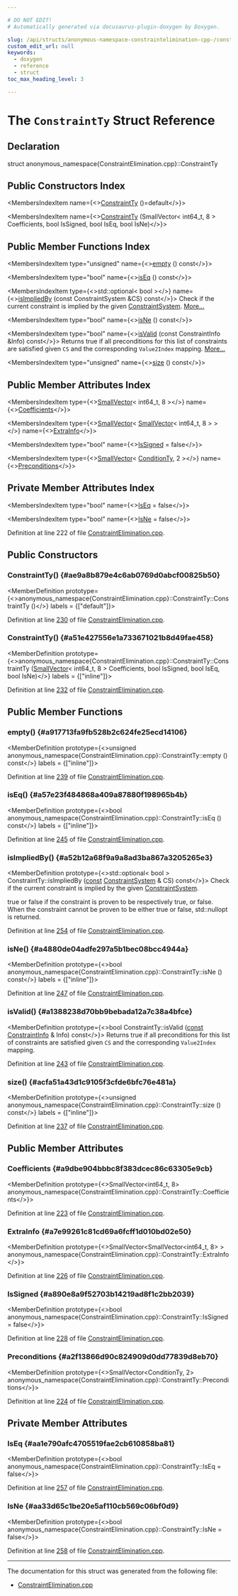 ```yaml
---

# DO NOT EDIT!
# Automatically generated via docusaurus-plugin-doxygen by Doxygen.

slug: /api/structs/anonymous-namespace-constraintelimination-cpp-/constraintty
custom_edit_url: null
keywords:
  - doxygen
  - reference
  - struct
toc_max_heading_level: 3

---
```





# The `ConstraintTy` Struct Reference

<DoxygenPage pluginConfig={pluginConfig}>



## Declaration

<CodeBlock>struct anonymous_namespace{ConstraintElimination.cpp}::ConstraintTy</CodeBlock>

## Public Constructors Index

<MembersIndex>

<MembersIndexItem
  name={<><a href="#ae9a8b879e4c6ab0769d0abcf00825b50">ConstraintTy</a> ()=default</>}>
</MembersIndexItem>

<MembersIndexItem
  name={<><a href="#a51e427556e1a733671021b8d49fae458">ConstraintTy</a> (SmallVector&lt; int64&#95;t, 8 &gt; Coefficients, bool IsSigned, bool IsEq, bool IsNe)</>}>
</MembersIndexItem>

</MembersIndex>

## Public Member Functions Index

<MembersIndex>

<MembersIndexItem
  type="unsigned"
  name={<><a href="#a917713fa9fb528b2c624fe25ecd14106">empty</a> () const</>}>
</MembersIndexItem>

<MembersIndexItem
  type="bool"
  name={<><a href="#a57e23f484868a409a87880f198965b4b">isEq</a> () const</>}>
</MembersIndexItem>

<MembersIndexItem
  type={<>std::optional&lt; bool &gt;</>}
  name={<><a href="#a52b12a68f9a9a8ad3ba867a3205265e3">isImpliedBy</a> (const ConstraintSystem &amp;CS) const</>}>
Check if the current constraint is implied by the given <a href="/docs/api/classes/llvm/constraintsystem">ConstraintSystem</a>. <a href="#a52b12a68f9a9a8ad3ba867a3205265e3">More...</a>
</MembersIndexItem>

<MembersIndexItem
  type="bool"
  name={<><a href="#a4880de04adfe297a5b1bec08bcc4944a">isNe</a> () const</>}>
</MembersIndexItem>

<MembersIndexItem
  type="bool"
  name={<><a href="#a1388238d70bb9bebada12a7c38a4bfce">isValid</a> (const ConstraintInfo &amp;Info) const</>}>
Returns true if all preconditions for this list of constraints are satisfied given <code>CS</code> and the corresponding <code>Value2Index</code> mapping. <a href="#a1388238d70bb9bebada12a7c38a4bfce">More...</a>
</MembersIndexItem>

<MembersIndexItem
  type="unsigned"
  name={<><a href="#acfa51a43d1c9105f3cfde6bfc76e481a">size</a> () const</>}>
</MembersIndexItem>

</MembersIndex>

## Public Member Attributes Index

<MembersIndex>

<MembersIndexItem
  type={<><a href="/docs/api/classes/llvm/smallvector">SmallVector</a>&lt; int64&#95;t, 8 &gt;</>}
  name={<><a href="#a9dbe904bbbc8f383dcec86c63305e9cb">Coefficients</a></>}>
</MembersIndexItem>

<MembersIndexItem
  type={<><a href="/docs/api/classes/llvm/smallvector">SmallVector</a>&lt; <a href="/docs/api/classes/llvm/smallvector">SmallVector</a>&lt; int64&#95;t, 8 &gt; &gt;</>}
  name={<><a href="#a7e99261c81cd69a6fcff1d010bd02e50">ExtraInfo</a></>}>
</MembersIndexItem>

<MembersIndexItem
  type="bool"
  name={<><a href="#a890e8a9f52703b14219ad8f1c2bb2039">IsSigned</a> = false</>}>
</MembersIndexItem>

<MembersIndexItem
  type={<><a href="/docs/api/classes/llvm/smallvector">SmallVector</a>&lt; <a href="/docs/api/structs/anonymous-namespace-constraintelimination-cpp-/conditionty">ConditionTy</a>, 2 &gt;</>}
  name={<><a href="#a2f13866d90c824909d0dd77839d8eb70">Preconditions</a></>}>
</MembersIndexItem>

</MembersIndex>

## Private Member Attributes Index

<MembersIndex>

<MembersIndexItem
  type="bool"
  name={<><a href="#aa1e790afc4705519fae2cb610858ba81">IsEq</a> = false</>}>
</MembersIndexItem>

<MembersIndexItem
  type="bool"
  name={<><a href="#aa33d65c1be20e5af110cb569c06bf0d9">IsNe</a> = false</>}>
</MembersIndexItem>

</MembersIndex>


Definition at line 222 of file <a href="/docs/api/files/lib/lib/transforms/lib/transforms/scalar/constraintelimination-cpp">ConstraintElimination.cpp</a>.

<SectionDefinition>

## Public Constructors

### ConstraintTy() {#ae9a8b879e4c6ab0769d0abcf00825b50}

<MemberDefinition
  prototype={<>anonymous&#95;namespace&#123;ConstraintElimination.cpp&#125;::ConstraintTy::ConstraintTy ()</>}
  labels = {["default"]}>

Definition at line <a href="/docs/api/files/lib/lib/transforms/lib/transforms/scalar/constraintelimination-cpp/#l00230">230</a> of file <a href="/docs/api/files/lib/lib/transforms/lib/transforms/scalar/constraintelimination-cpp">ConstraintElimination.cpp</a>.
</MemberDefinition>

### ConstraintTy() {#a51e427556e1a733671021b8d49fae458}

<MemberDefinition
  prototype={<>anonymous&#95;namespace&#123;ConstraintElimination.cpp&#125;::ConstraintTy::ConstraintTy (<a href="/docs/api/classes/llvm/smallvector">SmallVector</a>&lt; int64&#95;t, 8 &gt; Coefficients, bool IsSigned, bool IsEq, bool IsNe)</>}
  labels = {["inline"]}>

Definition at line <a href="/docs/api/files/lib/lib/transforms/lib/transforms/scalar/constraintelimination-cpp/#l00232">232</a> of file <a href="/docs/api/files/lib/lib/transforms/lib/transforms/scalar/constraintelimination-cpp">ConstraintElimination.cpp</a>.
</MemberDefinition>

</SectionDefinition>

<SectionDefinition>

## Public Member Functions

### empty() {#a917713fa9fb528b2c624fe25ecd14106}

<MemberDefinition
  prototype={<>unsigned anonymous&#95;namespace&#123;ConstraintElimination.cpp&#125;::ConstraintTy::empty () const</>}
  labels = {["inline"]}>

Definition at line <a href="/docs/api/files/lib/lib/transforms/lib/transforms/scalar/constraintelimination-cpp/#l00239">239</a> of file <a href="/docs/api/files/lib/lib/transforms/lib/transforms/scalar/constraintelimination-cpp">ConstraintElimination.cpp</a>.
</MemberDefinition>

### isEq() {#a57e23f484868a409a87880f198965b4b}

<MemberDefinition
  prototype={<>bool anonymous&#95;namespace&#123;ConstraintElimination.cpp&#125;::ConstraintTy::isEq () const</>}
  labels = {["inline"]}>

Definition at line <a href="/docs/api/files/lib/lib/transforms/lib/transforms/scalar/constraintelimination-cpp/#l00245">245</a> of file <a href="/docs/api/files/lib/lib/transforms/lib/transforms/scalar/constraintelimination-cpp">ConstraintElimination.cpp</a>.
</MemberDefinition>

### isImpliedBy() {#a52b12a68f9a9a8ad3ba867a3205265e3}

<MemberDefinition
  prototype={<>std::optional&lt; bool &gt; ConstraintTy::isImpliedBy (<a href="/docs/api/files/lib/lib/target/lib/target/aarch64/aarch64promoteconstant-cpp/#a90f8350fecae261c25be85d38b451bff">const</a> <a href="/docs/api/classes/llvm/constraintsystem">ConstraintSystem</a> &amp; CS) const</>}>
Check if the current constraint is implied by the given <a href="/docs/api/classes/llvm/constraintsystem">ConstraintSystem</a>.

<SectionUser title="Returns">
true or false if the constraint is proven to be respectively true, or false. When the constraint cannot be proven to be either true or false, std::nullopt is returned.
</SectionUser>

Definition at line <a href="/docs/api/files/lib/lib/transforms/lib/transforms/scalar/constraintelimination-cpp/#l00254">254</a> of file <a href="/docs/api/files/lib/lib/transforms/lib/transforms/scalar/constraintelimination-cpp">ConstraintElimination.cpp</a>.
</MemberDefinition>

### isNe() {#a4880de04adfe297a5b1bec08bcc4944a}

<MemberDefinition
  prototype={<>bool anonymous&#95;namespace&#123;ConstraintElimination.cpp&#125;::ConstraintTy::isNe () const</>}
  labels = {["inline"]}>

Definition at line <a href="/docs/api/files/lib/lib/transforms/lib/transforms/scalar/constraintelimination-cpp/#l00247">247</a> of file <a href="/docs/api/files/lib/lib/transforms/lib/transforms/scalar/constraintelimination-cpp">ConstraintElimination.cpp</a>.
</MemberDefinition>

### isValid() {#a1388238d70bb9bebada12a7c38a4bfce}

<MemberDefinition
  prototype={<>bool ConstraintTy::isValid (<a href="/docs/api/files/lib/lib/target/lib/target/aarch64/aarch64promoteconstant-cpp/#a90f8350fecae261c25be85d38b451bff">const</a> <a href="/docs/api/classes/anonymous-namespace-constraintelimination-cpp-/constraintinfo">ConstraintInfo</a> &amp; Info) const</>}>
Returns true if all preconditions for this list of constraints are satisfied given <code>CS</code> and the corresponding <code>Value2Index</code> mapping.

Definition at line <a href="/docs/api/files/lib/lib/transforms/lib/transforms/scalar/constraintelimination-cpp/#l00243">243</a> of file <a href="/docs/api/files/lib/lib/transforms/lib/transforms/scalar/constraintelimination-cpp">ConstraintElimination.cpp</a>.
</MemberDefinition>

### size() {#acfa51a43d1c9105f3cfde6bfc76e481a}

<MemberDefinition
  prototype={<>unsigned anonymous&#95;namespace&#123;ConstraintElimination.cpp&#125;::ConstraintTy::size () const</>}
  labels = {["inline"]}>

Definition at line <a href="/docs/api/files/lib/lib/transforms/lib/transforms/scalar/constraintelimination-cpp/#l00237">237</a> of file <a href="/docs/api/files/lib/lib/transforms/lib/transforms/scalar/constraintelimination-cpp">ConstraintElimination.cpp</a>.
</MemberDefinition>

</SectionDefinition>

<SectionDefinition>

## Public Member Attributes

### Coefficients {#a9dbe904bbbc8f383dcec86c63305e9cb}

<MemberDefinition
  prototype={<>SmallVector&lt;int64&#95;t, 8&gt; anonymous&#95;namespace&#123;ConstraintElimination.cpp&#125;::ConstraintTy::Coefficients</>}>

Definition at line <a href="/docs/api/files/lib/lib/transforms/lib/transforms/scalar/constraintelimination-cpp/#l00223">223</a> of file <a href="/docs/api/files/lib/lib/transforms/lib/transforms/scalar/constraintelimination-cpp">ConstraintElimination.cpp</a>.
</MemberDefinition>

### ExtraInfo {#a7e99261c81cd69a6fcff1d010bd02e50}

<MemberDefinition
  prototype={<>SmallVector&lt;SmallVector&lt;int64&#95;t, 8&gt; &gt; anonymous&#95;namespace&#123;ConstraintElimination.cpp&#125;::ConstraintTy::ExtraInfo</>}>

Definition at line <a href="/docs/api/files/lib/lib/transforms/lib/transforms/scalar/constraintelimination-cpp/#l00226">226</a> of file <a href="/docs/api/files/lib/lib/transforms/lib/transforms/scalar/constraintelimination-cpp">ConstraintElimination.cpp</a>.
</MemberDefinition>

### IsSigned {#a890e8a9f52703b14219ad8f1c2bb2039}

<MemberDefinition
  prototype={<>bool anonymous&#95;namespace&#123;ConstraintElimination.cpp&#125;::ConstraintTy::IsSigned = false</>}>

Definition at line <a href="/docs/api/files/lib/lib/transforms/lib/transforms/scalar/constraintelimination-cpp/#l00228">228</a> of file <a href="/docs/api/files/lib/lib/transforms/lib/transforms/scalar/constraintelimination-cpp">ConstraintElimination.cpp</a>.
</MemberDefinition>

### Preconditions {#a2f13866d90c824909d0dd77839d8eb70}

<MemberDefinition
  prototype={<>SmallVector&lt;ConditionTy, 2&gt; anonymous&#95;namespace&#123;ConstraintElimination.cpp&#125;::ConstraintTy::Preconditions</>}>

Definition at line <a href="/docs/api/files/lib/lib/transforms/lib/transforms/scalar/constraintelimination-cpp/#l00224">224</a> of file <a href="/docs/api/files/lib/lib/transforms/lib/transforms/scalar/constraintelimination-cpp">ConstraintElimination.cpp</a>.
</MemberDefinition>

</SectionDefinition>

<SectionDefinition>

## Private Member Attributes

### IsEq {#aa1e790afc4705519fae2cb610858ba81}

<MemberDefinition
  prototype={<>bool anonymous&#95;namespace&#123;ConstraintElimination.cpp&#125;::ConstraintTy::IsEq = false</>}>

Definition at line <a href="/docs/api/files/lib/lib/transforms/lib/transforms/scalar/constraintelimination-cpp/#l00257">257</a> of file <a href="/docs/api/files/lib/lib/transforms/lib/transforms/scalar/constraintelimination-cpp">ConstraintElimination.cpp</a>.
</MemberDefinition>

### IsNe {#aa33d65c1be20e5af110cb569c06bf0d9}

<MemberDefinition
  prototype={<>bool anonymous&#95;namespace&#123;ConstraintElimination.cpp&#125;::ConstraintTy::IsNe = false</>}>

Definition at line <a href="/docs/api/files/lib/lib/transforms/lib/transforms/scalar/constraintelimination-cpp/#l00258">258</a> of file <a href="/docs/api/files/lib/lib/transforms/lib/transforms/scalar/constraintelimination-cpp">ConstraintElimination.cpp</a>.
</MemberDefinition>

</SectionDefinition>

<hr/>

The documentation for this struct was generated from the following file:

<ul>
<li><a href="/docs/api/files/lib/lib/transforms/lib/transforms/scalar/constraintelimination-cpp">ConstraintElimination.cpp</a></li>
</ul>

</DoxygenPage>
